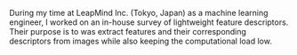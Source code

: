 During my time at LeapMind Inc. (Tokyo, Japan) as a machine learning engineer, I worked on an in-house survey of lightweight feature descriptors. Their purpose is to was extract features and their corresponding descriptors from images while also keeping the computational load low.